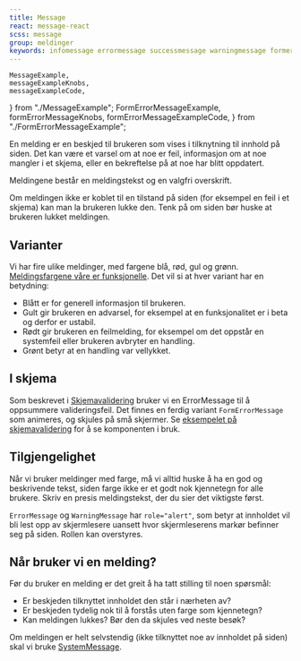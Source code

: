 ```yaml
---
title: Message
react: message-react
scss: message
group: meldinger
keywords: infomessage errormessage successmessage warningmessage formerrormessage
---
```


    MessageExample,
    messageExampleKnobs,
    messageExampleCode,
} from "./MessageExample";
    FormErrorMessageExample,
    formErrorMessageKnobs,
    formErrorMessageExampleCode,
} from "./FormErrorMessageExample";

<Ingress>
    En melding er en beskjed til brukeren som vises i tilknytning til innhold på
    siden. Det kan være et varsel om at noe er feil, informasjon om at noe
    mangler i et skjema, eller en bekreftelse på at noe har blitt oppdatert.
</Ingress>
<ComponentExample
    title="Message"
    component={MessageExample}
    knobs={messageExampleKnobs}
    codeExample={messageExampleCode}
/>

Meldingene består en meldingstekst og en valgfri overskrift.

Om meldingen ikke er koblet til en tilstand på siden (for eksempel en feil i et skjema) kan man la brukeren lukke den. Tenk på om siden bør huske at brukeren lukket meldingen.

## Varianter

Vi har fire ulike meldinger, med fargene blå, rød, gul og grønn. [Meldingsfargene våre er funksjonelle](/profil/farger#meldingsfargene). Det vil si at hver variant har en betydning:

-   Blått er for generell informasjon til brukeren.
-   Gult gir brukeren en advarsel, for eksempel at en funksjonalitet er i beta og derfor er ustabil.
-   Rødt gir brukeren en feilmelding, for eksempel om det oppstår en systemfeil eller brukeren avbryter en handling.
-   Grønt betyr at en handling var vellykket.

## I skjema

Som beskrevet i [Skjemavalidering](/guider/skjemadesign#skjemavalidering) bruker vi en ErrorMessage til å oppsummere valideringsfeil. Det finnes en ferdig variant `FormErrorMessage` som animeres, og skjules på små skjermer. Se [eksempelet på skjemavalidering](/demoer/skjemavalidering) for å se komponenten i bruk.

<ComponentExample
    title="FormErrorMessage"
    component={FormErrorMessageExample}
    knobs={formErrorMessageKnobs}
    codeExample={formErrorMessageExampleCode}
/>

## Tilgjengelighet

Når vi bruker meldinger med farge, må vi alltid huske å ha en god og beskrivende tekst, siden farge ikke er et godt nok kjennetegn for alle brukere. Skriv en presis meldingstekst, der du sier det viktigste først.

`ErrorMessage` og `WarningMessage` har `role="alert"`, som betyr at innholdet vil bli lest opp av skjermlesere uansett hvor skjermleserens markør befinner seg på siden. Rollen kan overstyres.

## Når bruker vi en melding?

Før du bruker en melding er det greit å ha tatt stilling til noen spørsmål:

-   Er beskjeden tilknyttet innholdet den står i nærheten av?
-   Er beskjeden tydelig nok til å forstås uten farge som kjennetegn?
-   Kan meldingen lukkes? Bør den da skjules ved neste besøk?

Om meldingen er helt selvstendig (ikke tilknyttet noe av innholdet på siden) skal vi bruke [SystemMessage](/komponenter/systemmessage).

<Grid>
    <DoDontExample
        type="do"
        description="Vis meldingen i kontekst av innholdet"
        image="/assets/do-donts/system-message-dont-1.png"
    />
</Grid>
